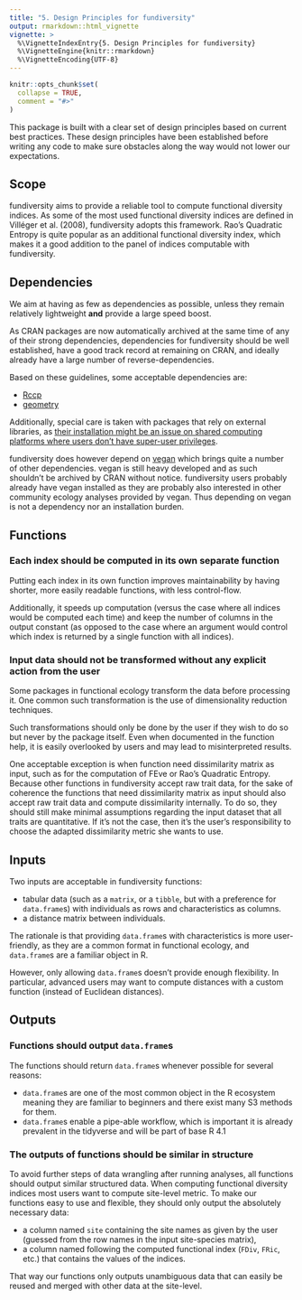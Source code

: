```yaml
---
title: "5. Design Principles for fundiversity"
output: rmarkdown::html_vignette
vignette: >
  %\VignetteIndexEntry{5. Design Principles for fundiversity}
  %\VignetteEngine{knitr::rmarkdown}
  %\VignetteEncoding{UTF-8}
---
```


```r
knitr::opts_chunk$set(
  collapse = TRUE,
  comment = "#>"
)
```

This package is built with a clear set of design principles based on current
best practices. These design principles have been established before writing any
code to make sure obstacles along the way would not lower our expectations.

## Scope

fundiversity aims to provide a reliable tool to compute functional diversity
indices. As some of the most used functional diversity indices are defined in
Villéger et al. (2008), fundiversity adopts this framework.
Rao's Quadratic Entropy is quite popular as an additional functional diversity
index, which makes it a good addition to the panel of indices computable with
fundiversity.

## Dependencies

We aim at having as few as dependencies as possible, unless they remain 
relatively lightweight **and** provide a large speed boost.

As CRAN packages are now automatically archived at the same time of any of their
strong dependencies, dependencies for fundiversity should be well established,
have a good track record at remaining on CRAN, and ideally already have a large
number of reverse-dependencies.

Based on these guidelines, some acceptable dependencies are:

- [Rccp](https://cran.r-project.org/package=Rcpp)
- [geometry](https://davidcsterratt.github.io/geometry/)

Additionally, special care is taken with packages that rely on external
libraries, as [their installation might be an issue on shared computing 
platforms where users don't have super-user privileges](https://twitter.com/groundwalkergmb/status/1350336844022521857).

fundiversity does however depend on 
[vegan](https://cran.r-project.org/package=vegan) which brings quite a number of
other dependencies. vegan is still heavy developed and as such shouldn't be 
archived by CRAN without notice. fundiversity users probably already have vegan
installed as they are probably also interested in other community ecology
analyses provided by vegan. Thus depending on vegan is not a dependency nor
an installation burden.

## Functions

### Each index should be computed in its own separate function

Putting each index in its own function improves maintainability by having 
shorter, more easily readable functions, with less control-flow.

Additionally, it speeds up computation (versus the case where all indices 
would be computed each time) and keep the number of columns in the output 
constant (as opposed to the case where an argument would control which index
is returned by a single function with all indices).

### Input data should not be transformed without any explicit action from the user

Some packages in functional ecology transform the data before processing it.
One common such transformation is the use of dimensionality reduction 
techniques.

Such transformations should only be done by the user if they wish to do so but
never by the package itself. Even when documented in the function help, it is
easily overlooked by users and may lead to misinterpreted results.

One acceptable exception is when function need dissimilarity matrix as input,
such as for the computation of FEve or Rao's Quadratic Entropy. Because other
functions in fundiversity accept raw trait data, for the sake of coherence
the functions that need dissimilarity matrix as input should also accept
raw trait data and compute dissimilarity internally. To do so, they should
still make minimal assumptions regarding the input dataset that all traits are
quantitative. If it's not the case, then it's the user's responsibility
to choose the adapted dissimilarity metric she wants to use.

## Inputs

Two inputs are acceptable in fundiversity functions:

- tabular data (such as a `matrix`, or a `tibble`, but with a preference for
`data.frame`s)  with individuals as rows and characteristics as columns.
- a distance matrix between individuals.

The rationale is that providing `data.frame`s with characteristics is more 
user-friendly, as they are a common format in functional ecology, and 
`data.frame`s are a familiar object in R.

However, only allowing `data.frame`s doesn't provide enough flexibility. In
particular, advanced users may want to compute distances with a custom function 
(instead of Euclidean distances).

## Outputs

### Functions should output `data.frame`s

The functions should return `data.frame`s whenever possible for several reasons:

- `data.frame`s are one of the most common object in the R ecosystem meaning 
they are familiar to beginners and there exist many S3 methods for them.
- `data.frame`s enable a pipe-able workflow, which is important it is already 
prevalent in the tidyverse and will be part of base R 4.1

### The outputs of functions should be similar in structure

To avoid further steps of data wrangling after running analyses, all functions
should output similar structured data. When computing functional diversity
indices most users want to compute site-level metric. To make our functions
easy to use and flexible, they should only output the absolutely necessary data:

- a column named `site` containing the site names as given by the user 
(guessed from the row names in the input site-species matrix),
- a column named following the computed functional index (`FDiv`, `FRic`, etc.)
that contains the values of the indices.

That way our functions only outputs unambiguous data that can easily be reused
and merged with other data at the site-level.

